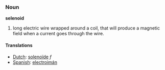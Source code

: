 ===Noun===
'''selenoid'''

# long electric wire wrapped around a coil, that will produce a magnetic field when a current goes through the wire.

====Translations====
*[[Dutch]]: [[solenoïde]] ''f''
*[[Spanish]]: [[electroimán]]